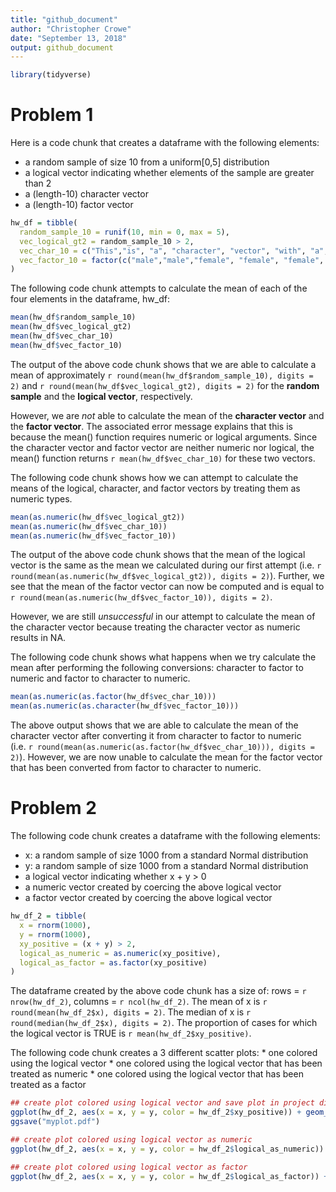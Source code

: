 ```yaml
---
title: "github_document"
author: "Christopher Crowe"
date: "September 13, 2018"
output: github_document
---
```




```r
library(tidyverse)
```

# Problem 1

Here is a code chunk that creates a dataframe with the following elements:
 
  * a random sample of size 10 from a uniform[0,5] distribution
  * a logical vector indicating whether elements of the sample are greater than 2
  * a (length-10) character vector
  * a (length-10) factor vector
  
```r
hw_df = tibble(
  random_sample_10 = runif(10, min = 0, max = 5),
  vec_logical_gt2 = random_sample_10 > 2,
  vec_char_10 = c("This","is", "a", "character", "vector", "with", "a", "length", "of", "ten."),
  vec_factor_10 = factor(c("male","male","female", "female", "female", "male", "male", "female", "female", "male"))
)

```

The following code chunk attempts to calculate the mean of each of the four elements in the dataframe, hw_df:

```r
mean(hw_df$random_sample_10)
mean(hw_df$vec_logical_gt2)
mean(hw_df$vec_char_10)
mean(hw_df$vec_factor_10)
```

The output of the above code chunk shows that we are able to calculate a mean  of approximately `r round(mean(hw_df$random_sample_10), digits = 2)` and `r round(mean(hw_df$vec_logical_gt2), digits = 2)` for the **random sample** and the **logical vector**, respectively. 

However, we are _not_ able to calculate the mean of the **character vector** and the **factor vector**. The associated error message explains that this is because the mean() function requires numeric or logical arguments. Since the character vector and factor vector are neither numeric nor logical, the mean() function returns `r mean(hw_df$vec_char_10)` for these two vectors.

The following code chunk shows how we can attempt to calculate the means of the logical, character, and factor vectors by treating them as numeric types. 

```r
mean(as.numeric(hw_df$vec_logical_gt2))
mean(as.numeric(hw_df$vec_char_10))
mean(as.numeric(hw_df$vec_factor_10))
```

The output of the above code chunk shows that the mean of the logical vector is the same as the mean we calculated during our first attempt (i.e. `r round(mean(as.numeric(hw_df$vec_logical_gt2)), digits = 2)`). Further, we see that the mean of the factor vector can now be computed and is equal to `r round(mean(as.numeric(hw_df$vec_factor_10)), digits = 2)`.

However, we are still _unsuccessful_ in our attempt to calculate the mean of the character vector because treating the character vector as numeric results in NA.

The following code chunk shows what happens when we try calculate the mean after performing the following conversions: character to factor to numeric and factor to character to numeric.

```r
mean(as.numeric(as.factor(hw_df$vec_char_10)))
mean(as.numeric(as.character(hw_df$vec_factor_10)))
```

The above output shows that we are able to calculate the mean of the character vector after converting it from character to factor to numeric (i.e. `r round(mean(as.numeric(as.factor(hw_df$vec_char_10))), digits = 2)`). However, we are now unable to calculate the mean for the factor vector that has been converted from factor to character to numeric. 

# Problem 2

The following code chunk creates a dataframe with the following elements:

  * x: a random sample of size 1000 from a standard Normal distribution
  * y: a random sample of size 1000 from a standard Normal distribution
  * a logical vector indicating whether x + y > 0
  * a numeric vector created by coercing the above logical vector
  * a factor vector created by coercing the above logical vector
  
```r
hw_df_2 = tibble(
  x = rnorm(1000),
  y = rnorm(1000),
  xy_positive = (x + y) > 2,
  logical_as_numeric = as.numeric(xy_positive),
  logical_as_factor = as.factor(xy_positive)
)
```
  
The dataframe created by the above code chunk has a size of: rows = `r nrow(hw_df_2)`, columns = `r ncol(hw_df_2)`. The mean of x is `r round(mean(hw_df_2$x), digits = 2)`. The median of x is `r round(median(hw_df_2$x), digits = 2)`. The proportion of cases for which the logical vector is TRUE is `r mean(hw_df_2$xy_positive)`.

The following code chunk creates a 3 different scatter plots: 
  * one colored using the logical vector
  * one colored using the logical vector that has been treated as numeric
  * one colored using the logical vector that has been treated as a factor 

```r

## create plot colored using logical vector and save plot in project directory
ggplot(hw_df_2, aes(x = x, y = y, color = hw_df_2$xy_positive)) + geom_point()
ggsave("myplot.pdf")

## create plot colored using logical vector as numeric
ggplot(hw_df_2, aes(x = x, y = y, color = hw_df_2$logical_as_numeric)) + geom_point()

## create plot colored using logical vector as factor
ggplot(hw_df_2, aes(x = x, y = y, color = hw_df_2$logical_as_factor)) + geom_point()
```


